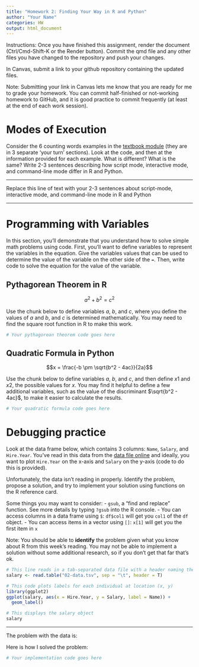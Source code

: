 ```yaml
---
title: "Homework 2: Finding Your Way in R and Python"
author: "Your Name"
categories: HW
output: html_document
---
```


Instructions: Once you have finished this assignment, render the document (Ctrl/Cmd-Shift-K or the Render button). Commit the qmd file and any other files you have changed to the repository and push your changes.

In Canvas, submit a link to your github repository containing the updated files. 

Note: Submitting your link in Canvas lets me know that you are ready for me to grade your homework. You can commit half-finished or not-working homework to GitHub, and it is good practice to commit frequently (at least at the end of each work session). 

# Modes of Execution

Consider the 6 counting words examples in the [textbook module](https://srvanderplas.github.io/stat-computing-r-python/part-tools/03-scripts-notebooks.html#a-short-history-of-talking-to-computers) (they are in 3 separate 'your turn' sections). Look at the code, and then at the information provided for each example. What is different? What is the same? Write 2-3 sentences describing how script mode, interactive mode, and command-line mode differ in R and Python.

---

Replace this line of text with your 2-3 sentences about script-mode, interactive mode, and command-line mode in R and Python

---


# Programming with Variables

In this section, you'll demonstrate that you understand how to solve simple math problems using code. First, you'll want to define variables to represent the variables in the equation. Give the variables values that can be used to determine the value of the variable on the other side of the `=`. Then, write code to solve the equation for the value of the variable. 

## Pythagorean Theorem in R

$$a^2 + b^2 = c^2$$

Use the chunk below to define variables $a$, $b$, and $c$, where you define the values of $a$ and $b$, and $c$ is determined mathematically. You may need to find the square root function in R to make this work.

```r
# Your pythagorean theorem code goes here

```

## Quadratic Formula in Python

$$x = \frac{-b \pm \sqrt{b^2 - 4ac}}{2a}$$

Use the chunk below to define variables $a$, $b$, and $c$, and then define $x1$ and $x2$, the possible values for $x$. You may find it helpful to define a few additional variables, such as the value of the discriminant $\sqrt{b^2 - 4ac}$, to make it easier to calculate the results. 

```python
# Your quadratic formula code goes here

```

# Debugging practice

Look at the data frame below, which contains 3 columns: `Name`, `Salary`, and `Hire.Year`. You've read in this data from the [data file online](https://srvanderplas.github.io/stat151-homework/3-data.tsv) and ideally, you want to plot `Hire.Year` on the x-axis and `Salary` on the y-axis (code to do this is provided).

Unfortunately, the data isn't reading in properly. Identify the problem, propose a solution, and try to implement your solution using functions on the R reference card.

Some things you may want to consider: - `gsub`, a "find and replace" function. See more details by typing `?gsub` into the R console. - You can access columns in a data frame using `$`: `df$col1` will get you `col1` of the `df` object. - You can access items in a vector using `[]`: `x[1]` will get you the first item in `x`

Note: You should be able to **identify** the problem given what you know about R from this week's reading. You may not be able to implement a solution without some additional research, so if you don't get that far that's ok.

```r
# This line reads in a tab-separated data file with a header naming the columns
salary <- read.table("02-data.tsv", sep = "\t", header = T)

# This code plots labels for each individual at location (x, y)
library(ggplot2)
ggplot(salary, aes(x = Hire.Year, y = Salary, label = Name)) + 
  geom_label()

# This displays the salary object
salary
```

------------------------------------------------------------------------

The problem with the data is:

Here is how I solved the problem:

```r
# Your implementation code goes here

```
